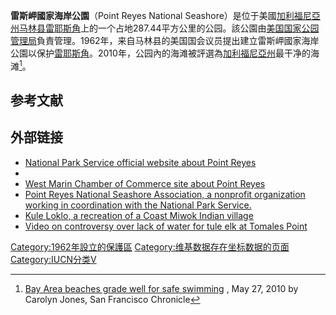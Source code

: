 {{Infobox protected area
| name = 雷斯岬國家海岸公園<br>Point Reyes National Seashore
| iucn_category = V
| photo = Chimney Rock Trail Point Reyes December 2016 panorama 1.jpg
| photo_caption = 
| map = California#USA
| relief = 1
| map_caption =
| location = 美國[[加利福尼亚州|加利福尼亚州]][[马林县_(加利福尼亚州)|马林县]]
| nearest_city = [[雷耶斯點站_(加利福尼亞州)|雷耶斯點站]]
| coordinates = {{coord|38|4|N|122|53|W|region:US-CA_scale:400000_source:gnis|format=dms|display=inline,title}}
| coords_ref = <ref name="gnis">{{cite gnis|234493|Point Reyes National Seashore}}</ref>
| area_acre = 71028
| area_ref = <ref name="area">{{NPS area|year=2010|accessdate=2011-07-13}}</ref>
| established = 1962年9月13日
| visitation_num = 2,412,663
| visitation_year = 2012
| visitation_ref = <ref name="visits">{{NPS visitation|accessdate=2013-05-28}}</ref>
| governing_body = [[美国国家公园管理局|美国国家公园管理局]]
| website = [https://www.nps.gov/pore/ Point Reyes National Seashore]
}}'''雷斯岬國家海岸公園'''（Point Reyes National Seashore）是位于美國[[加利福尼亞州|加利福尼亞州]][[马林县_(加利福尼亚州)|马林县]][[雷耶斯角|雷耶斯角]]上的一个占地287.44平方公里的公园。該公園由[[美国国家公园管理局|美国国家公园管理局]]負責管理。1962年，来自马林县的美国国会议员{{link-en|克萊門特·伍德厄特·米勒|Clement Woodnutt Miller}}提出建立雷斯岬國家海岸公園以保护[[雷耶斯角|雷耶斯角]]。2010年，公园內的海滩被評選為[[加利福尼亞州|加利福尼亞州]]最干净的海滩<ref name="dirty">[http://articles.sfgate.com/2010-05-27/news/21455974_1_bacteria-levels-raw-sewage-bay-area Bay Area beaches grade well for safe swimming] {{Webarchive|url=https://web.archive.org/web/20100622004414/http://articles.sfgate.com/2010-05-27/news/21455974_1_bacteria-levels-raw-sewage-bay-area|date=2010-06-22}}, May 27, 2010 by Carolyn Jones, San Francisco Chronicle</ref>。

== 参考文献 ==
{{Reflist}}

== 外部链接 ==

* [http://www.nps.gov/pore National Park Service official website about Point Reyes] {{Wayback|url=http://www.nps.gov/pore |date=20101010102627 }}
* {{Wikivoyage-inline}}
* [https://web.archive.org/web/20190902003042/https://pointreyes.org/ West Marin Chamber of Commerce site about Point Reyes]
* [http://www.ptreyes.org Point Reyes National Seashore Association, a nonprofit organization working in coordination with the National Park Service.] {{Wayback|url=http://www.ptreyes.org/ |date=20210506093028 }}
* [http://www.kuleloklo.com Kule Loklo, a recreation of a Coast Miwok Indian village] {{Wayback|url=http://www.kuleloklo.com/ |date=20210309120635 }}
* [https://www.youtube.com/watch?v=KzbbiCfNewk&feature=youtu.be Video on controversy over lack of water for tule elk at Tomales Point] {{Wayback|url=https://www.youtube.com/watch?v=KzbbiCfNewk&feature=youtu.be |date=20210522112743 }}

[[Category:1962年設立的保護區|Category:1962年設立的保護區]]
[[Category:维基数据存在坐标数据的页面|Category:维基数据存在坐标数据的页面]]
[[Category:IUCN分类V|Category:IUCN分类V]]